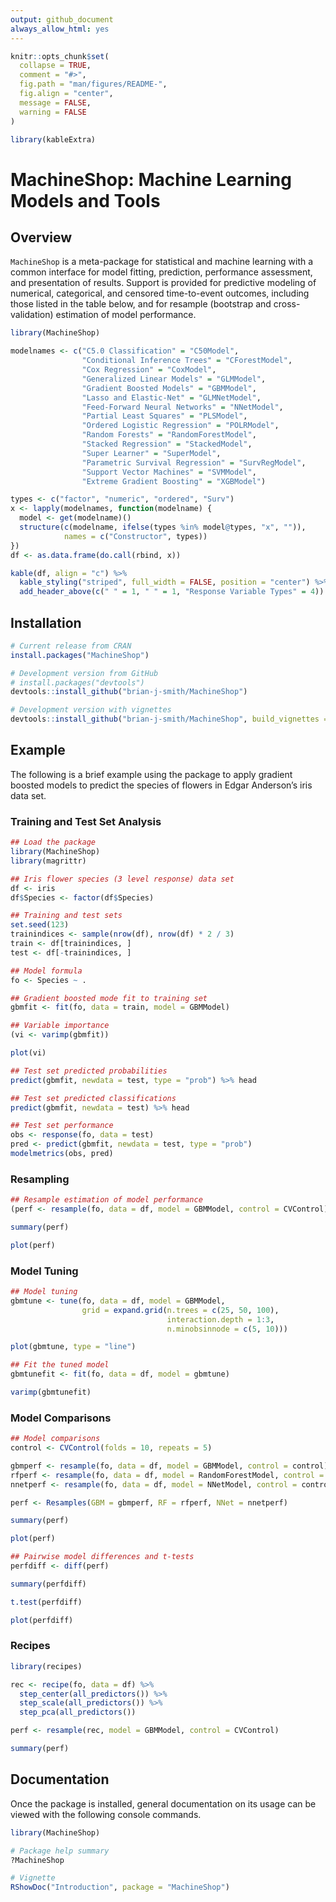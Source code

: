```yaml
---
output: github_document
always_allow_html: yes
---
```


<!-- README.md is generated from README.Rmd. Please edit that file -->

```r
knitr::opts_chunk$set(
  collapse = TRUE,
  comment = "#>",
  fig.path = "man/figures/README-",
  fig.align = "center",
  message = FALSE,
  warning = FALSE
)

library(kableExtra)
```

# MachineShop: Machine Learning Models and Tools

## Overview

`MachineShop` is a meta-package for statistical and machine learning with a common interface for model fitting, prediction, performance assessment, and presentation of results.  Support is provided for predictive modeling of numerical, categorical, and censored time-to-event outcomes, including those listed in the table below, and for resample (bootstrap and cross-validation) estimation of model performance.

<div>
```r
library(MachineShop)

modelnames <- c("C5.0 Classification" = "C50Model",
                "Conditional Inference Trees" = "CForestModel",
                "Cox Regression" = "CoxModel",
                "Generalized Linear Models" = "GLMModel",
                "Gradient Boosted Models" = "GBMModel",
                "Lasso and Elastic-Net" = "GLMNetModel",
                "Feed-Forward Neural Networks" = "NNetModel",
                "Partial Least Squares" = "PLSModel",
                "Ordered Logistic Regression" = "POLRModel",
                "Random Forests" = "RandomForestModel",
                "Stacked Regression" = "StackedModel",
                "Super Learner" = "SuperModel",
                "Parametric Survival Regression" = "SurvRegModel",
                "Support Vector Machines" = "SVMModel",
                "Extreme Gradient Boosting" = "XGBModel")

types <- c("factor", "numeric", "ordered", "Surv")
x <- lapply(modelnames, function(modelname) {
  model <- get(modelname)()
  structure(c(modelname, ifelse(types %in% model@types, "x", "")),
            names = c("Constructor", types))
})
df <- as.data.frame(do.call(rbind, x))

kable(df, align = "c") %>%
  kable_styling("striped", full_width = FALSE, position = "center") %>%
  add_header_above(c(" " = 1, " " = 1, "Response Variable Types" = 4))
```
</div>

## Installation

```r
# Current release from CRAN
install.packages("MachineShop")

# Development version from GitHub
# install.packages("devtools")
devtools::install_github("brian-j-smith/MachineShop")

# Development version with vignettes
devtools::install_github("brian-j-smith/MachineShop", build_vignettes = TRUE)
```


## Example

The following is a brief example using the package to apply gradient boosted models to predict the species of flowers in Edgar Anderson's iris data set.

### Training and Test Set Analysis

```r
## Load the package
library(MachineShop)
library(magrittr)

## Iris flower species (3 level response) data set
df <- iris
df$Species <- factor(df$Species)

## Training and test sets
set.seed(123)
trainindices <- sample(nrow(df), nrow(df) * 2 / 3)
train <- df[trainindices, ]
test <- df[-trainindices, ]

## Model formula
fo <- Species ~ .

## Gradient boosted mode fit to training set
gbmfit <- fit(fo, data = train, model = GBMModel)

## Variable importance
(vi <- varimp(gbmfit))

plot(vi)
```

```r
## Test set predicted probabilities
predict(gbmfit, newdata = test, type = "prob") %>% head

## Test set predicted classifications
predict(gbmfit, newdata = test) %>% head

## Test set performance
obs <- response(fo, data = test)
pred <- predict(gbmfit, newdata = test, type = "prob")
modelmetrics(obs, pred)
```

### Resampling

```r
## Resample estimation of model performance
(perf <- resample(fo, data = df, model = GBMModel, control = CVControl))

summary(perf)

plot(perf)
```

### Model Tuning

```r
## Model tuning
gbmtune <- tune(fo, data = df, model = GBMModel,
                grid = expand.grid(n.trees = c(25, 50, 100),
                                   interaction.depth = 1:3,
                                   n.minobsinnode = c(5, 10)))

plot(gbmtune, type = "line")
```

```r
## Fit the tuned model
gbmtunefit <- fit(fo, data = df, model = gbmtune)

varimp(gbmtunefit)
```

### Model Comparisons

```r
## Model comparisons
control <- CVControl(folds = 10, repeats = 5)

gbmperf <- resample(fo, data = df, model = GBMModel, control = control)
rfperf <- resample(fo, data = df, model = RandomForestModel, control = control)
nnetperf <- resample(fo, data = df, model = NNetModel, control = control)

perf <- Resamples(GBM = gbmperf, RF = rfperf, NNet = nnetperf)

summary(perf)

plot(perf)
```

```r
## Pairwise model differences and t-tests
perfdiff <- diff(perf)

summary(perfdiff)

t.test(perfdiff)

plot(perfdiff)
```

### Recipes

```r
library(recipes)

rec <- recipe(fo, data = df) %>%
  step_center(all_predictors()) %>%
  step_scale(all_predictors()) %>%
  step_pca(all_predictors())

perf <- resample(rec, model = GBMModel, control = CVControl)

summary(perf)
```


## Documentation

Once the package is installed, general documentation on its usage can be viewed with the following console commands.

```r
library(MachineShop)

# Package help summary
?MachineShop

# Vignette
RShowDoc("Introduction", package = "MachineShop")
```

